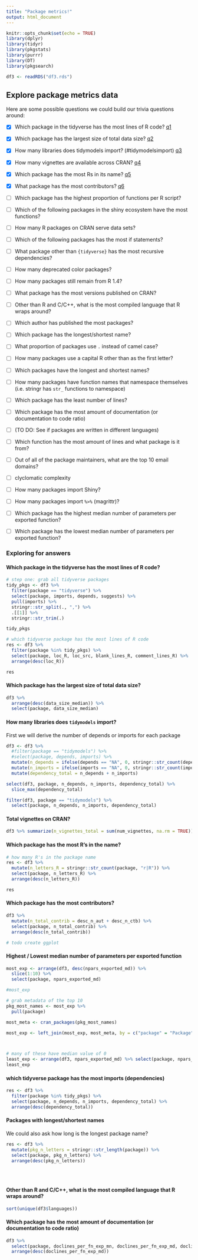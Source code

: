 ```yaml
---
title: "Package metrics!"
output: html_document
---
```


```r
knitr::opts_chunk$set(echo = TRUE)
library(dplyr)
library(tidyr)
library(pkgstats)
library(purrr)
library(DT)
library(pkgsearch)

df3 <- readRDS("df3.rds")
```

## Explore package metrics data

Here are some possible questions we could build our trivia questions around:

* [x] Which package in the tidyverse has the most lines of R code? [q1](#q1)
* [x] Which package has the largest size of total data size? [q2](#q2)
* [x] How many libraries does tidymodels import? (#tidymodelsimport) [q3](#q3)
* [x] How many vignettes are available across CRAN? [q4](#q4)
* [x] Which package has the most Rs in its name? [q5](#q5)
* [x] What package has the most contributors? [q6](#q6)
* [ ] Which package has the highest proportion of functions per R script?

* [ ] Which of the following packages in the shiny ecosystem have the most functions?
* [ ] How many R packages on CRAN serve data sets?
* [ ] Which of the following packages has the most if statements?
* [ ] What package other than `{tidyverse}` has the most recursive dependencies?

* [ ] How many deprecated color packages?

* [ ] How many packages still remain from R 1.4?
* [ ] What package has the most versions published on CRAN?
* [ ] Other than R and C/C++, what is the most compiled language that R wraps around?
* [ ] Which author has published the most packages?
* [ ] Which package has the longest/shortest name?
* [ ] What proportion of packages use `.` instead of camel case?
* [ ] How many packages use a capital R other than as the first letter?

* [ ] Which packages have the longest and shortest names?
* [ ] How many packages have function names that namespace themselves (i.e. stringr has `str_` functions to namespace)

* [ ] Which package has the least number of lines?
* [ ] Which package has the most amount of documentation (or documentation to code ratio)
* [ ] (TO DO: See if packages are written in different languages)
* [ ] Which function has the most amount of lines and what package is it from?
* [ ] Out of all of the package maintainers, what are the top 10 email domains?
* [ ] clyclomatic complexity
* [ ] How many packages import Shiny?
* [ ] How many packages import `%>%` (magrittr)?
* [ ] Which package has the highest median number of parameters per exported function?
* [ ] Which package has the lowest median number of parameters per exported function?

### Exploring for answers

#### Which package in the tidyverse has the most lines of R code? {#q1}

```r
# step one: grab all tidyverse packages
tidy_pkgs <- df3 %>%
  filter(package == "tidyverse") %>%
  select(package, imports, depends, suggests) %>%
  pull(imports) %>%
  stringr::str_split(., ",") %>%
  .[[1]] %>%
  stringr::str_trim(.)

tidy_pkgs

# which tidyverse package has the most lines of R code
res <- df3 %>%
  filter(package %in% tidy_pkgs) %>%
  select(package, loc_R, loc_src, blank_lines_R, comment_lines_R) %>%
  arrange(desc(loc_R))

res
```


#### Which package has the largest size of total data size? {#q2}

```r
df3 %>%
  arrange(desc(data_size_median)) %>%
  select(package, data_size_median)
```

#### How many libraries does `tidymodels` import? {#q3}

First we will derive the number of depends or imports for each package


```r
df3 <- df3 %>%
  #filter(package == "tidymodels") %>%
  #select(package, depends, imports) %>%
  mutate(n_depends = ifelse(depends == "NA", 0, stringr::str_count(depends, ",") + 1)) %>%
  mutate(n_imports = ifelse(imports == "NA", 0, stringr::str_count(imports, ",") + 1)) %>%
  mutate(dependency_total = n_depends + n_imports)

select(df3, package, n_depends, n_imports, dependency_total) %>%
  slice_max(dependency_total)

filter(df3, package == "tidymodels") %>%
  select(package, n_depends, n_imports, dependency_total)
```

#### Total vignettes on CRAN? {#q4}

```r
df3 %>% summarize(n_vignettes_total = sum(num_vignettes, na.rm = TRUE))
```

#### Which package has the most R's in the name? {#q5}

```r
# how many R's in the package name
res <- df3 %>%
  mutate(n_letters_R = stringr::str_count(package, "r|R")) %>%
  select(package, n_letters_R) %>%
  arrange(desc(n_letters_R))

res
```

#### Which package has the most contributors? {#q6}

```r
df3 %>%
  mutate(n_total_contrib = desc_n_aut + desc_n_ctb) %>%
  select(package, n_total_contrib) %>%
  arrange(desc(n_total_contrib))

# todo create ggplot  
```



#### Highest / Lowest median number of parameters per exported function

```r
most_exp <- arrange(df3, desc(npars_exported_md)) %>% 
  slice(1:10) %>%
  select(package, npars_exported_md)

#most_exp

# grab metadata of the top 10
pkg_most_names <- most_exp %>%
  pull(package)

most_meta <- cran_packages(pkg_most_names)

most_exp <- left_join(most_exp, most_meta, by = c("package" = "Package"))



# many of these have median value of 0
least_exp <- arrange(df3, npars_exported_md) %>% select(package, npars_exported_md)
least_exp
```




#### which tidyverse package has the most imports (dependencies)

```r
res <- df3 %>%
  filter(package %in% tidy_pkgs) %>%
  select(package, n_depends, n_imports, dependency_total) %>%
  arrange(desc(dependency_total))
```

#### Packages with longest/shortest names

We could also ask how long is the longest package name?

```r
res <- df3 %>%
  mutate(pkg_n_letters = stringr::str_length(package)) %>%
  select(package, pkg_n_letters) %>%
  arrange(desc(pkg_n_letters))


  
```
#### Other than R and C/C++, what is the most compiled language that R wraps around?

```r
sort(unique(df3$languages))
```

#### Which package has the most amount of documentation (or documentation to code ratio)

```r
df3 %>%
  select(package, doclines_per_fn_exp_mn, doclines_per_fn_exp_md, doclines_per_fn_not_exp_mn, doclines_per_fn_not_exp_md, docchars_per_par_exp_mn, docchars_per_par_exp_md) %>%
  arrange(desc(doclines_per_fn_exp_md))
```


